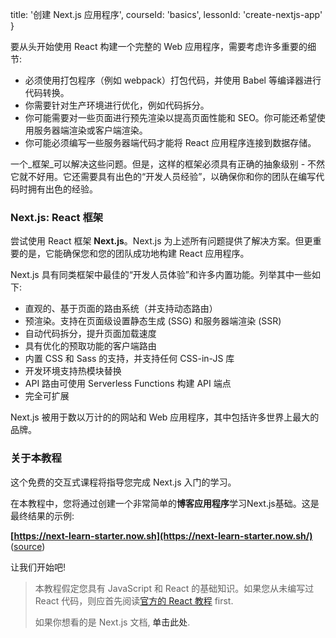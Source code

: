 
  title: '创建 Next.js 应用程序',
  courseId: 'basics',
  lessonId: 'create-nextjs-app'
}

<p>
  <Logo size={80} />
</p>

要从头开始使用 React 构建一个完整的 Web 应用程序，需要考虑许多重要的细节:

- 必须使用打包程序（例如 webpack）打包代码，并使用 Babel 等编译器进行代码转换。
- 你需要针对生产环境进行优化，例如代码拆分。
- 你可能需要对一些页面进行预先渲染以提高页面性能和 SEO。你可能还希望使用服务器端渲染或客户端渲染。
- 你可能必须编写一些服务器端代码才能将 React 应用程序连接到数据存储。

一个_框架_可以解决这些问题。但是，这样的框架必须具有正确的抽象级别 - 不然它就不好用。它还需要具有出色的“开发人员经验”，以确保你和你的团队在编写代码时拥有出色的经验。

### Next.js: React 框架

尝试使用 React 框架 **Next.js**。Next.js 为上述所有问题提供了解决方案。但更重要的是，它能确保您和您的团队成功地构建 React 应用程序。

Next.js 具有同类框架中最佳的“开发人员体验”和许多内置功能。列举其中一些如下:

- 直观的、基于页面的路由系统（并支持动态路由）
- 预渲染。支持在页面级设置静态生成 (SSG) 和服务器端渲染 (SSR)
- 自动代码拆分，提升页面加载速度
- 具有优化的预取功能的客户端路由
- 内置 CSS 和 Sass 的支持，并支持任何 CSS-in-JS 库
- 开发环境支持热模块替换
- API 路由可使用 Serverless Functions 构建 API 端点
- 完全可扩展

Next.js 被用于数以万计的的网站和 Web 应用程序，其中包括许多世界上最大的品牌。

### 关于本教程

这个免费的交互式课程将指导您完成 Next.js 入门的学习。

在本教程中，您将通过创建一个非常简单的**博客应用程序**学习Next.js基础。这是最终结果的示例:

**[https://next-learn-starter.now.sh](https://next-learn-starter.now.sh/)** ([source](https://github.com/vercel/next-learn-starter/tree/master/demo))

让我们开始吧!

> 本教程假定您具有 JavaScript 和 React 的基础知识。如果您从未编写过 React 代码，则应首先阅读[官方的 React 教程](https://reactjs.org/tutorial/tutorial.html) first.
>
> 如果你想看的是 Next.js 文档, <Link href="/docs/[[...slug]]" as="/docs/getting-started"><a>单击此处</a></Link>.

